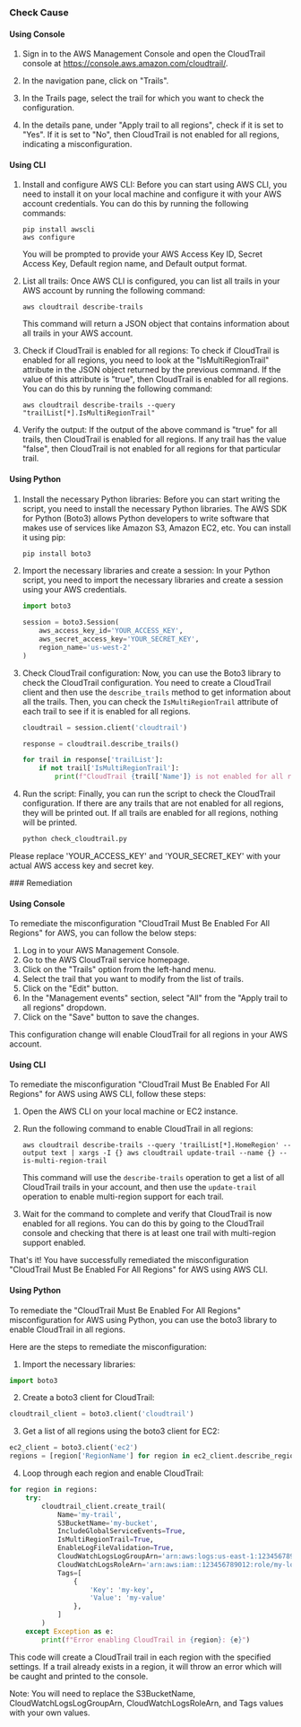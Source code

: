 

<Tabs><Tab title='Cause'>
### Check Cause

#### Using Console

1. Sign in to the AWS Management Console and open the CloudTrail console at https://console.aws.amazon.com/cloudtrail/.

2. In the navigation pane, click on "Trails". 

3. In the Trails page, select the trail for which you want to check the configuration.

4. In the details pane, under "Apply trail to all regions", check if it is set to "Yes". If it is set to "No", then CloudTrail is not enabled for all regions, indicating a misconfiguration.

#### Using CLI

1. Install and configure AWS CLI: Before you can start using AWS CLI, you need to install it on your local machine and configure it with your AWS account credentials. You can do this by running the following commands:

   ```
   pip install awscli
   aws configure
   ```

   You will be prompted to provide your AWS Access Key ID, Secret Access Key, Default region name, and Default output format.

2. List all trails: Once AWS CLI is configured, you can list all trails in your AWS account by running the following command:

   ```
   aws cloudtrail describe-trails
   ```

   This command will return a JSON object that contains information about all trails in your AWS account.

3. Check if CloudTrail is enabled for all regions: To check if CloudTrail is enabled for all regions, you need to look at the "IsMultiRegionTrail" attribute in the JSON object returned by the previous command. If the value of this attribute is "true", then CloudTrail is enabled for all regions. You can do this by running the following command:

   ```
   aws cloudtrail describe-trails --query "trailList[*].IsMultiRegionTrail"
   ```

4. Verify the output: If the output of the above command is "true" for all trails, then CloudTrail is enabled for all regions. If any trail has the value "false", then CloudTrail is not enabled for all regions for that particular trail.

#### Using Python

1. Install the necessary Python libraries: Before you can start writing the script, you need to install the necessary Python libraries. The AWS SDK for Python (Boto3) allows Python developers to write software that makes use of services like Amazon S3, Amazon EC2, etc. You can install it using pip:

   ```bash
   pip install boto3
   ```

2. Import the necessary libraries and create a session: In your Python script, you need to import the necessary libraries and create a session using your AWS credentials.

   ```python
   import boto3

   session = boto3.Session(
       aws_access_key_id='YOUR_ACCESS_KEY',
       aws_secret_access_key='YOUR_SECRET_KEY',
       region_name='us-west-2'
   )
   ```

3. Check CloudTrail configuration: Now, you can use the Boto3 library to check the CloudTrail configuration. You need to create a CloudTrail client and then use the `describe_trails` method to get information about all the trails. Then, you can check the `IsMultiRegionTrail` attribute of each trail to see if it is enabled for all regions.

   ```python
   cloudtrail = session.client('cloudtrail')

   response = cloudtrail.describe_trails()

   for trail in response['trailList']:
       if not trail['IsMultiRegionTrail']:
           print(f"CloudTrail {trail['Name']} is not enabled for all regions.")
   ```

4. Run the script: Finally, you can run the script to check the CloudTrail configuration. If there are any trails that are not enabled for all regions, they will be printed out. If all trails are enabled for all regions, nothing will be printed.

   ```bash
   python check_cloudtrail.py
   ```
   
Please replace 'YOUR_ACCESS_KEY' and 'YOUR_SECRET_KEY' with your actual AWS access key and secret key.

</Tab>

<Tab title='Remediation'>
### Remediation

#### Using Console

To remediate the misconfiguration "CloudTrail Must Be Enabled For All Regions" for AWS, you can follow the below steps:

1. Log in to your AWS Management Console.
2. Go to the AWS CloudTrail service homepage.
3. Click on the "Trails" option from the left-hand menu.
4. Select the trail that you want to modify from the list of trails.
5. Click on the "Edit" button.
6. In the "Management events" section, select "All" from the "Apply trail to all regions" dropdown.
7. Click on the "Save" button to save the changes.

This configuration change will enable CloudTrail for all regions in your AWS account.

#### Using CLI

To remediate the misconfiguration "CloudTrail Must Be Enabled For All Regions" for AWS using AWS CLI, follow these steps:

1. Open the AWS CLI on your local machine or EC2 instance.

2. Run the following command to enable CloudTrail in all regions:

   ```
   aws cloudtrail describe-trails --query 'trailList[*].HomeRegion' --output text | xargs -I {} aws cloudtrail update-trail --name {} --is-multi-region-trail
   ```

   This command will use the `describe-trails` operation to get a list of all CloudTrail trails in your account, and then use the `update-trail` operation to enable multi-region support for each trail.

3. Wait for the command to complete and verify that CloudTrail is now enabled for all regions. You can do this by going to the CloudTrail console and checking that there is at least one trail with multi-region support enabled.

That's it! You have successfully remediated the misconfiguration "CloudTrail Must Be Enabled For All Regions" for AWS using AWS CLI.

#### Using Python

To remediate the "CloudTrail Must Be Enabled For All Regions" misconfiguration for AWS using Python, you can use the boto3 library to enable CloudTrail in all regions.

Here are the steps to remediate the misconfiguration:

1. Import the necessary libraries:

```python
import boto3
```

2. Create a boto3 client for CloudTrail:

```python
cloudtrail_client = boto3.client('cloudtrail')
```

3. Get a list of all regions using the boto3 client for EC2:

```python
ec2_client = boto3.client('ec2')
regions = [region['RegionName'] for region in ec2_client.describe_regions()['Regions']]
```

4. Loop through each region and enable CloudTrail:

```python
for region in regions:
    try:
        cloudtrail_client.create_trail(
            Name='my-trail',
            S3BucketName='my-bucket',
            IncludeGlobalServiceEvents=True,
            IsMultiRegionTrail=True,
            EnableLogFileValidation=True,
            CloudWatchLogsLogGroupArn='arn:aws:logs:us-east-1:123456789012:log-group:my-log-group:*',
            CloudWatchLogsRoleArn='arn:aws:iam::123456789012:role/my-log-role',
            Tags=[
                {
                    'Key': 'my-key',
                    'Value': 'my-value'
                },
            ]
        )
    except Exception as e:
        print(f"Error enabling CloudTrail in {region}: {e}")
```

This code will create a CloudTrail trail in each region with the specified settings. If a trail already exists in a region, it will throw an error which will be caught and printed to the console.

Note: You will need to replace the S3BucketName, CloudWatchLogsLogGroupArn, CloudWatchLogsRoleArn, and Tags values with your own values.


</Tab>
</Tabs>